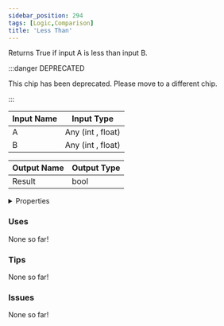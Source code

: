 ```yaml
---
sidebar_position: 294
tags: [Logic,Comparison]
title: 'Less Than'
---
```


Returns True if input A is less than input B.

:::danger DEPRECATED

This chip has been deprecated. Please move to a different chip.

:::


<EsbSvg />

| Input Name | Input Type |
|-----------|-----------|
| A | Any (int , float) |
| B | Any (int , float) |

| Output Name | Output Type |
|-----------|-----------|
| Result | bool |


<details>
  <summary>Properties</summary>
  <div>
    <div>
    <table>
      <thead>
        <tr>
          <th>Is beta required?</th>
          <th>❌</th>
        </tr>
        <tr>
          <th>Is this chip a trolling risk?</th>
          <th>❌</th>
        </tr>
        <tr>
          <th>Is this chip a role assignment risk?</th>
          <th>❌</th>
        </tr>
        <tr>
          <th>Chip UUID</th>
          <th>7e58b3f4-2694-4ced-b3a8-0fe23f48f60f</th>
        </tr>
      </thead>
    </table>
    </div>
  </div>
</details>

### Uses

None so far!

### Tips

None so far!

### Issues

None so far!